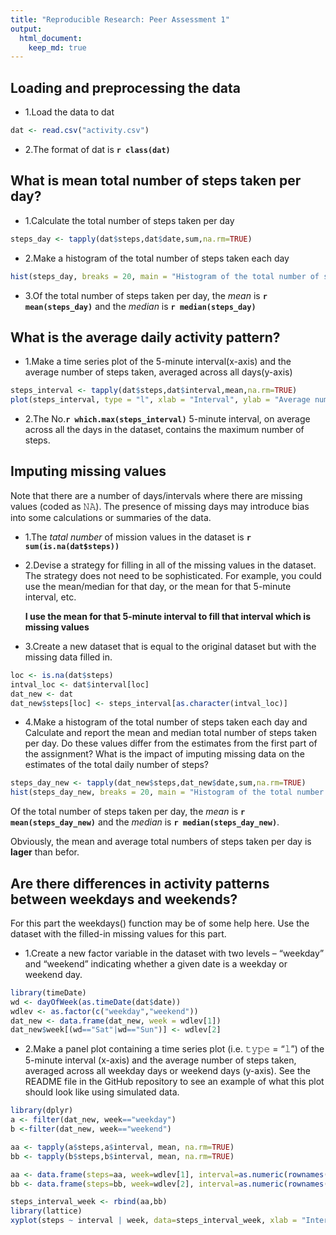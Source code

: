 ```yaml
---
title: "Reproducible Research: Peer Assessment 1"
output: 
  html_document:
    keep_md: true
---
```



## Loading and preprocessing the data

- 1.Load the data to dat

```R
dat <- read.csv("activity.csv")
```

- 2.The format of dat is **`r class(dat)`**

## What is mean total number of steps taken per day?

- 1.Calculate the total number of steps taken per day

```R
steps_day <- tapply(dat$steps,dat$date,sum,na.rm=TRUE)
```

- 2.Make a histogram of the total number of steps taken each day

```R
hist(steps_day, breaks = 20, main = "Histogram of the total number of steps taken each day", xlab = "Total number of steps", ylab = "Number of days")
```

- 3.Of the total number of steps taken per day, the _mean_ is **`r mean(steps_day)`**
and the _median_ is **`r median(steps_day)`**

## What is the average daily activity pattern?

- 1.Make a time series plot of the 5-minute interval(x-axis) and the average number of steps
taken, averaged across all days(y-axis)

```R
steps_interval <- tapply(dat$steps,dat$interval,mean,na.rm=TRUE)
plot(steps_interval, type = "l", xlab = "Interval", ylab = "Average number of steps")
```

- 2.The No.**`r which.max(steps_interval)`** 5-minute interval, on average across all the days in the dataset, contains the maximum number of steps.

## Imputing missing values

Note that there are a number of days/intervals where there are missing values (coded as 𝙽𝙰). The presence of missing days may introduce bias into some calculations or summaries of the data.

- 1.The _tatal number_ of mission values in the dataset is **`r sum(is.na(dat$steps))`**

- 2.Devise a strategy for filling in all of the missing values in the dataset. The strategy does not need to be sophisticated. For example, you could use the mean/median for that day, or the mean for that 5-minute interval, etc.

  **I use the mean for that 5-minute interval to fill that interval which is missing values**
  
- 3.Create a new dataset that is equal to the original dataset but with the missing data filled in.

```R
loc <- is.na(dat$steps)
intval_loc <- dat$interval[loc]
dat_new <- dat
dat_new$steps[loc] <- steps_interval[as.character(intval_loc)]
```

- 4.Make a histogram of the total number of steps taken each day and Calculate and report the mean and median total number of steps taken per day. Do these values differ from the estimates from the first part of the assignment? What is the impact of imputing missing data on the estimates of the total daily number of steps?

```R
steps_day_new <- tapply(dat_new$steps,dat_new$date,sum,na.rm=TRUE)
hist(steps_day_new, breaks = 20, main = "Histogram of the total number of steps taken each day", xlab = "Total number of steps", ylab = "Number of days")
```

Of the total number of steps taken per day, the _mean_ is **`r mean(steps_day_new)`** and the _median_ is **`r median(steps_day_new)`**.

Obviously, the mean and average total numbers of steps taken per day is **lager** than befor.

## Are there differences in activity patterns between weekdays and weekends?

For this part the weekdays() function may be of some help here. Use the dataset with the filled-in missing values for this part.

- 1.Create a new factor variable in the dataset with two levels – “weekday” and “weekend” indicating whether a given date is a weekday or weekend day.

```R
library(timeDate)
wd <- dayOfWeek(as.timeDate(dat$date))
wdlev <- as.factor(c("weekday","weekend"))
dat_new <- data.frame(dat_new, week = wdlev[1])
dat_new$week[(wd=="Sat"|wd=="Sun")] <- wdlev[2]
```

- 2.Make a panel plot containing a time series plot (i.e. 𝚝𝚢𝚙𝚎 = "𝚕") of the 5-minute interval (x-axis) and the average number of steps taken, averaged across all weekday days or weekend days (y-axis). See the README file in the GitHub repository to see an example of what this plot should look like using simulated data.

```R
library(dplyr)
a <- filter(dat_new, week=="weekday")
b <-filter(dat_new, week=="weekend")

aa <- tapply(a$steps,a$interval, mean, na.rm=TRUE)
bb <- tapply(b$steps,b$interval, mean, na.rm=TRUE)

aa <- data.frame(steps=aa, week=wdlev[1], interval=as.numeric(rownames(aa)))
bb <- data.frame(steps=bb, week=wdlev[2], interval=as.numeric(rownames(bb)))

steps_interval_week <- rbind(aa,bb)
library(lattice)
xyplot(steps ~ interval | week, data=steps_interval_week, xlab = "Interval", ylab = "Numbers of steps", type="l", layout = c(1,2))
```

